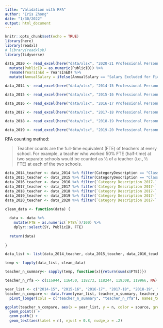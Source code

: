 ```yaml
---
title: "Validation with RFA"
author: "Iris Zhong"
date: "1/30/2022"
output: html_document
---
```


```r
knitr::opts_chunk$set(echo = TRUE)
library(here)
library(readxl)
# library(readxlsb)
library(tidyverse)
```


```r
data_2020 <- read_excel(here("data/xlsx", "2020-21 Professional Personnel Individual Staff Report updated.xlsx")) %>% 
  mutate(PublicID = as.numeric(PublicID)) %>% 
  rename(YearsInEd = YearsInED) %>%
  mutate(AnnualSalary = ifelse(AnnualSalary == "Salary Excluded for Fictitious", NA, AnnualSalary))

data_2014 <- read_excel(here("data/xlsx", "2014-15 Professional Personnel Individual Staff Report.xlsx"))

data_2015 <- read_excel(here("data/xlsx", "2015-16 Professional Personnel Individual Staff Report.xlsx"))

data_2016 <- read_excel(here("data/xlsx", "2016-17 Professional Personnel Individual Staff Report.xlsx"))

data_2017 <- read_excel(here("data/xlsx", "2017-18 Professional Personnel Individual Staff Report.xlsx"))

data_2018 <- read_excel(here("data/xlsx", "2018-19 Professional Personnel Individual Staff Report.xlsx")) %>% rename(YearsInEd = YearsInED)

data_2019 <- read_excel(here("data/xlsx", "2019-20 Professional Personnel Individual Staff Report.xlsx")) %>% rename(YearsInEd = YearsInED)

```

RFA counting method:

> Teacher counts are the full-time equivalent (FTE) of teachers at every school.
For example, a teacher who worked 50% FTE (half-time) at two separate schools would be counted as ½ of a teacher (i.e., ½ FTE) at each of the two schools. 

```r
data_2014_teacher <- data_2014 %>% filter(CategoryDescription == "Classroom Teachers") 
data_2015_teacher <- data_2015 %>% filter(CategoryDescription == "Classroom Teachers") 
data_2016_teacher <- data_2016 %>% filter(`Category Description 2017-` == "Classroom Teachers")
data_2017_teacher <- data_2017 %>% filter(`Category Description 2017-` == "Classroom Teachers")
data_2018_teacher <- data_2018 %>% filter(`Category Description 2017-` == "Classroom Teachers")
data_2019_teacher <- data_2019 %>% filter(`Category Description 2017-` == "Classroom Teachers")
data_2020_teacher <- data_2020 %>% filter(`Category Description 2017-` == "Classroom Teachers")
```



```r
clean_data <- function(data) {
  
  data <- data %>% 
    mutate(FTE = as.numeric(`FTE%`)/100) %>%
    dplyr::select(SY, PublicID, FTE)
  
  return(data)
  
}
```


```r
data_list <- list(data_2014_teacher, data_2015_teacher, data_2016_teacher, data_2017_teacher, data_2018_teacher, data_2019_teacher, data_2020_teacher)

temp <- lapply(data_list, clean_data)
```

```r
teacher_n_summary<- sapply(temp, function(x){return(sum(x$FTE))})
```

```r
teacher_n_rfa <- c(116944, 116450, 118273, 118244, 119308, 119966, NA)
```

```r
year_list <- c("2014-15", "2015-16", "2016-17", "2017-18", "2018-19", "2019-20", "2020-21")
teacher_n_compare <- data.frame(year_list, teacher_n_summary, teacher_n_rfa) %>%
  pivot_longer(cols = c("teacher_n_summary", "teacher_n_rfa"), names_to = "source", values_to = "n")
```

```r
ggplot(teacher_n_compare, aes(x = year_list, y = n, color = source, group = source)) +
  geom_point() +
  geom_path() +
  geom_text(aes(label = n), vjust = 0.8, nudge_x = .2)
```

